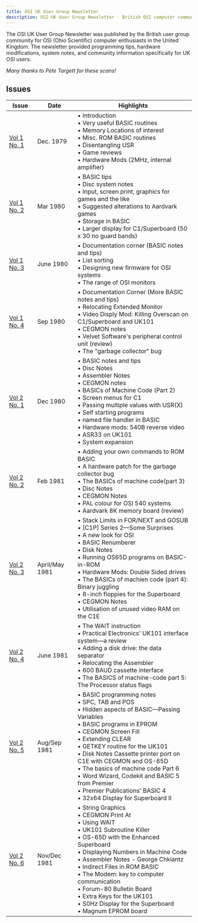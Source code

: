 ```yaml
---
title: OSI UK User Group Newsletter
description: OSI UK User Group Newsletter - British OSI computer community publication
---
```


The OSI UK User Group Newsletter was published by the British user group community for OSI (Ohio Scientific) computer enthusiasts in the United Kingdom. The newsletter provided programming tips, hardware modifications, system notes, and community information specifically for UK OSI users.

*Many thanks to Pete Targett for these scans!*

## Issues

| Issue | Date | Highlights |
|-------|------|------------|
| [Vol 1 No. 1](/journals/OSI_UK_UG_Newsletter/OSI_UK_Newsletter_V1N1.pdf) | Dec. 1979 | • Introduction<br/>• Very useful BASIC routines<br/>• Memory Locations of interest<br/>• Misc. ROM BASIC routines<br/>• Disentangling USR<br/>• Game reviews<br/>• Hardware Mods (2MHz, internal amplifier) |
| [Vol 1 No. 2](/journals/OSI_UK_UG_Newsletter/OSI_UK_Newsletter_V1N2.pdf) | Mar 1980 | • BASIC tips<br/>• Disc system notes<br/>• Input, screen print, graphics for games and the like<br/>• Suggested alterations to Aardvark games<br/>• Storage in BASIC<br/>• Larger display for C1/Superboard (50 x 30 no guard bands) |
| [Vol 1 No. 3](/journals/OSI_UK_UG_Newsletter/OSI_UK_Newsletter_V1N3.pdf) | June 1980 | • Documentation corner (BASIC notes and tips)<br/>• List sorting<br/>• Designing new firmware for OSI systems<br/>• The range of OSI monitors |
| [Vol 1 No. 4](/journals/OSI_UK_UG_Newsletter/OSI_UK_Newsletter_V1N4.pdf) | Sep 1980 | • Documentation Corner (More BASIC notes and tips)<br/>• Relocating Extended Monitor<br/>• Video Disply Mod: Killing Overscan on C1/Superboard and UK101<br/>• CEGMON notes<br/>• Velvet Software's peripheral control unit (review)<br/>• The "garbage collector" bug |
| [Vol 2 No. 1](/journals/OSI_UK_UG_Newsletter/OSI_UK_Newsletter_V2N1.pdf) | Dec 1980 | • BASIC notes and tips<br/>• Disc Notes<br/>• Assembler Notes<br/>• CEGMON notes<br/>• BASICs of Machine Code (Part 2)<br/>• Screen menus for C1<br/>• Passing multiple values with USR(X)<br/>• Self starting programs<br/>• named file handler in BASIC<br/>• Hardware mods: 540B reverse video<br/>• ASR33 on UK101<br/>• System expansion |
| [Vol 2 No. 2](/journals/OSI_UK_UG_Newsletter/OSI_UK_Newsletter_V2N2.pdf) | Feb 1981 | • Adding your own commands to ROM BASIC<br/>• A hardware patch for the garbage collector bug<br/>• The BASICs of machine code(part 3)<br/>• Disc Notes<br/>• CEGMON Notes<br/>• PAL colour for OSI 540 systems<br/>• Aardvark 8K memory board (review) |
| [Vol 2 No. 3](/journals/OSI_UK_UG_Newsletter/OSI_UK_Newsletter_V2N3.pdf) | April/May 1981 | • Stack Limits in FOR/NEXT and GOSUB<br/>• [C1P] Series 2—Some Surprises<br/>• A new look for OSI<br/>• BASIC Renumberer<br/>• Disk Notes<br/>• Running OS65D programs on BASIC-in-ROM<br/>• Hardware Mods: Double Sided drives<br/>• The BASICs of machien code (part 4): Binary juggling<br/>• 8-inch floppies for the Superboard<br/>• CEGMON Notes<br/>• Utilisation of unused video RAM on the C1E |
| [Vol 2 No. 4](/journals/OSI_UK_UG_Newsletter/OSI_UK_Newsletter_V2N4.pdf) | June 1981 | • The WAIT instruction<br/>• Practical Electronics' UK101 interface system—a review<br/>• Adding a disk drive: the data separator<br/>• Relocating the Assembler<br/>• 600 BAUD cassette interface<br/>• The BASICS of machine-code part 5: The Processor status flags |
| [Vol 2 No. 5](/journals/OSI_UK_UG_Newsletter/OSI_UK_Newsletter_V2N5.pdf) | Aug/Sep 1981 | • BASIC programming notes<br/>• SPC, TAB and POS<br/>• Hidden aspects of BASIC—Passing Variables<br/>• BASIC programs in EPROM<br/>• CEGMON Screen Fill<br/>• Extending CLEAR<br/>• GETKEY routine for the UK101<br/>• Disk Notes Cassette printer port on C1E with CEGMON and OS-65D<br/>• The basics of machine code Part 6<br/>• Word Wizard, Codekit and BASIC 5 from Premier<br/>• Premier Publications' BASIC 4<br/>• 32x64 Display for Superboard II |
| [Vol 2 No. 6](/journals/OSI_UK_UG_Newsletter/OSI_UK_Newsletter_V2N6.pdf) | Nov/Dec 1981 | • String Graphics<br/>• CEGMON Print At<br/>• Using WAIT<br/>• UK101 Subroutine Killer<br/>• OS-65D with the Enhanced Superboard<br/>• Displaying Numbers in Machine Code<br/>• Assembler Notes - George Chkiantz<br/>• Indirect Files in ROM BASIC<br/>• The Modem: key to computer communication<br/>• Forum-80 Bulletin Board<br/>• Extra Keys for the UK101<br/>• S0Hz Display for the Superboard<br/>• Magnum EPROM board |